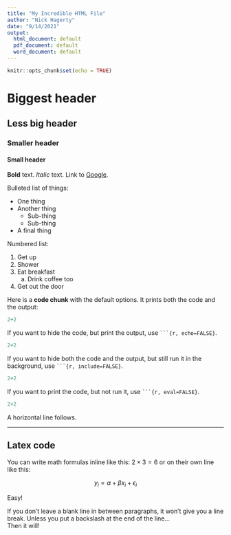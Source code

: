 ```yaml
---
title: "My Incredible HTML File"
author: "Nick Hagerty"
date: "9/14/2021"
output:
  html_document: default
  pdf_document: default
  word_document: default
---
```


```r
knitr::opts_chunk$set(echo = TRUE)
```

# Biggest header

## Less big header

### Smaller header

#### Small header

**Bold** text. *Italic* text. Link to [Google](http://www.google.com).


Bulleted list of things:

* One thing
* Another thing
  + Sub-thing
  + Sub-thing
* A final thing


Numbered list:

1. Get up
1. Shower
1. Eat breakfast
   a. Drink coffee too
1. Get out the door


Here is a **code chunk** with the default options. It prints both the code and the output:

```r
2+2

```

If you want to hide the code, but print the output, use ` ```{r, echo=FALSE}`.

```r
2+2

```

If you want to hide both the code and the output, but still run it in the background, use ` ```{r, include=FALSE}`.

```r
2+2

```

If you want to print the code, but not run it, use ` ```{r, eval=FALSE}`.

```r
2+2

```


A horizontal line follows.

***

## Latex code

You can write math formulas inline like this: $2 \times 3 = 6$ or on their own line like this:

$$y_i = \alpha + \beta x_i + \epsilon_i$$

Easy!

If you don't leave a blank line in between paragraphs, it won't give you a line break.
Unless you put a backslash at the end of the line...\
Then it will!


